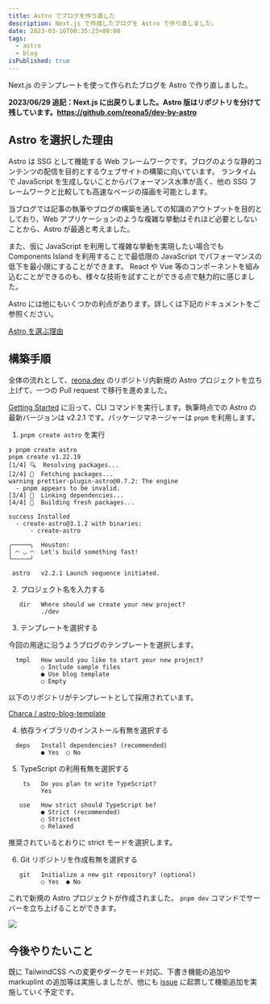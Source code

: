 ```yaml
---
title: Astro でブログを作り直した
description: Next.js で作成したブログを Astro で作り直しました。
date: 2023-03-16T00:35:23+09:00
tags:
  - astro
  - blog
isPublished: true
---
```


Next.js のテンプレートを使って作られたブログを Astro で作り直しました。

**2023/06/29 追記：Next.js に出戻りしました。Astro 版はリポジトリを分けて残しています。https://github.com/reona5/dev-by-astro**

## Astro を選択した理由

Astro は SSG として機能する Web フレームワークです。ブログのような静的コンテンツの配信を目的とするウェブサイトの構築に向いています。
ランタイムで JavaScript を生成しないことからパフォーマンス水準が高く、他の SSG フレームワークと比較しても高速なページの描画を可能とします。

当ブログでは記事の執筆やブログの構築を通しての知識のアウトプットを目的としており、Web アプリケーションのような複雑な挙動はそれほど必要としないことから、Astro が最適と考えました。

また、仮に JavaScript を利用して複雑な挙動を実現したい場合でも Components Island を利用することで最低限の JavaScript でパフォーマンスの低下を最小限にすることができます。
React や Vue 等のコンポーネントを組み込むことができるのも、様々な技術を試すことができる点で魅力的に感じました。

Astro には他にもいくつかの利点があります。詳しくは下記のドキュメントをご参照ください。

[Astro を選ぶ理由](https://docs.astro.build/ja/concepts/why-astro/)

## 構築手順

全体の流れとして、[reona.dev](https://github.com/reona5/dev) のリポジトリ内新規の Astro プロジェクトを立ち上げて、一つの Pull request で移行を進めました。

[Getting Started](https://docs.astro.build/en/getting-started/) に沿って、CLI コマンドを実行します。執筆時点での Astro の最新バージョンは v2.2.1 です。パッケージマネージャーは `pnpm` を利用します。

1. `pnpm create astro` を実行

```shell
❯ pnpm create astro
pnpm create v1.22.19
[1/4] 🔍  Resolving packages...
[2/4] 🚚  Fetching packages...
warning prettier-plugin-astro@0.7.2: The engine
  - pnpm appears to be invalid.
[3/4] 🔗  Linking dependencies...
[4/4] 🔨  Building fresh packages...

success Installed
  - create-astro@3.1.2 with binaries:
      - create-astro

╭─────╮  Houston:
│ ◠ ◡ ◠  Let's build something fast!
╰─────╯

 astro   v2.2.1 Launch sequence initiated.
```

2. プロジェクト名を入力する

```shell
   dir   Where should we create your new project?
         ./dev
```

3. テンプレートを選択する

今回の用途に沿うようブログのテンプレートを選択します。

```shell
  tmpl   How would you like to start your new project?
         ○ Include sample files
         ● Use blog template
         ○ Empty
```

以下のリポジトリがテンプレートとして採用されています。

[Charca / astro-blog-template](https://github.com/Charca/astro-blog-template)

4. 依存ライブラリのインストール有無を選択する

```shell
  deps   Install dependencies? (recommended)
         ● Yes  ○ No
```

5. TypeScript の利用有無を選択する

```shell
    ts   Do you plan to write TypeScript?
         Yes

   use   How strict should TypeScript be?
         ● Strict (recommended)
         ○ Strictest
         ○ Relaxed
```

推奨されているとおりに strict モードを選択します。

6. Git リポジトリを作成有無を選択する

```shell
   git   Initialize a new git repository? (optional)
         ○ Yes  ● No
```

これで新規の Astro プロジェクトが作成されました。
`pnpm dev` コマンドでサーバーを立ち上げることができます。

![](/2023-04-09-00-53-17.png)

## 今後やりたいこと

既に TailwindCSS への変更やダークモード対応、下書き機能の追加や markuplint の追加等は実施しましたが、他にも [issue](https://github.com/reona5/dev/issues) に起票して機能追加を実施していく予定です。
